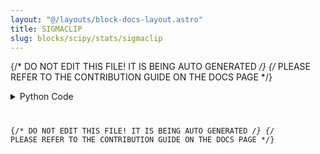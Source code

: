 ```yaml
---
layout: "@/layouts/block-docs-layout.astro"
title: SIGMACLIP
slug: blocks/scipy/stats/sigmaclip
---
```


{/* DO NOT EDIT THIS FILE! IT IS BEING AUTO GENERATED */}
{/* PLEASE REFER TO THE CONTRIBUTION GUIDE ON THE DOCS PAGE */}


<PythonDocsDisplay docstring={docstring} />
<details>
<summary>Python Code</summary>



<Code code={pythonCode} lang="py" wrap theme="dracula" />

[Find this Flojoy Block on GitHub](https://github.com/flojoy-ai/blocks/blob/main/blocks/SCIPY/STATS/SIGMACLIP/SIGMACLIP.py)

</details>

{/* DO NOT EDIT THIS FILE! IT IS BEING AUTO GENERATED */}
{/* PLEASE REFER TO THE CONTRIBUTION GUIDE ON THE DOCS PAGE */}
